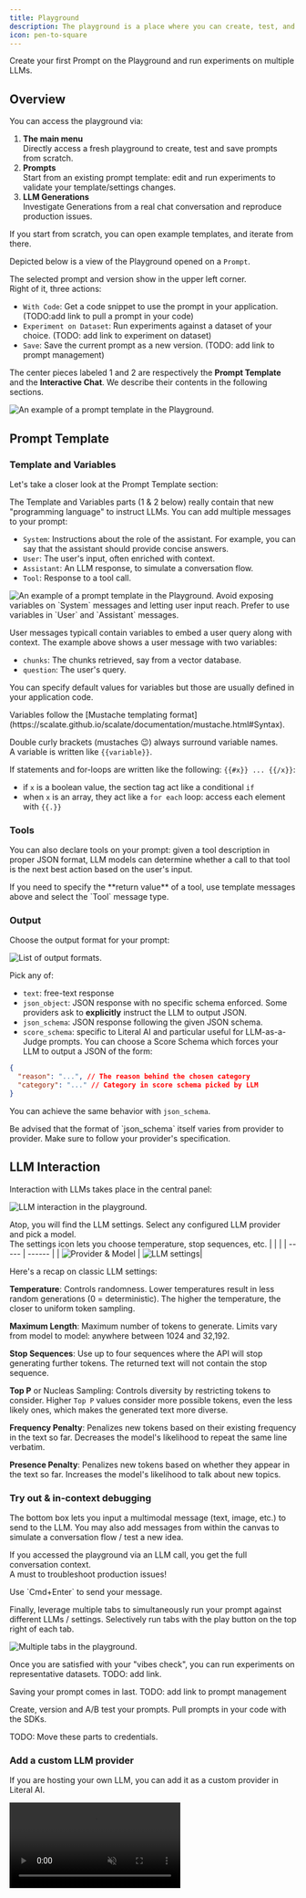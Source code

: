 ```yaml
---
title: Playground
description: The playground is a place where you can create, test, and debug prompts.
icon: pen-to-square
---
```


<Card title="Try the Prompt Playground on Literal AI" icon="terminal" color="#FF0581" href="https://cloud.getliteral.ai">
  Create your first Prompt on the Playground and run experiments on multiple LLMs.
</Card>

## Overview
You can access the playground via:
1. **The main menu**  
Directly access a fresh playground to create, test and save prompts from scratch.
2. **Prompts**  
Start from an existing prompt template: edit and run experiments to validate your template/settings changes.
3. **LLM Generations**  
Investigate Generations from a real chat conversation and reproduce production issues.

<Note>
If you start from scratch, you can open example templates, and iterate from there.
</Note>


Depicted below is a view of the Playground opened on a `Prompt`.  

The selected prompt and version show in the upper left corner.  
Right of it, three actions:
- `With Code`: Get a code snippet to use the prompt in your application. (TODO:add link to pull a prompt in your code)
- `Experiment on Dataset`: Run experiments against a dataset of your choice. (TODO: add link to experiment on dataset)
- `Save`: Save the current prompt as a new version. (TODO: add link to prompt management)

The center pieces labeled 1 and 2 are respectively the **Prompt Template** and the **Interactive Chat**. 
We describe their contents in the following sections.
<Frame caption="Playground Overview">
  <img src="/images/playground-overview.png" alt="An example of a prompt template in the Playground." />
</Frame>


## Prompt Template

### Template and Variables

Let's take a closer look at the Prompt Template section:


The Template and Variables parts (1 & 2 below) really contain that new "programming language" to instruct LLMs. 
You can add multiple messages to your prompt:
- `System`: Instructions about the role of the assistant. For example, you can say that the assistant should provide concise answers. 
- `User`: The user's input, often enriched with context.
- `Assistant`: An LLM response, to simulate a conversation flow.
- `Tool`: Response to a tool call.

<Frame caption="Prompt Template">
  <img src="/images/prompt-template-playground.png" alt="An example of a prompt template in the Playground." />
</Frame>

<Warning>
Avoid exposing variables on `System` messages and letting user input reach. Prefer to use variables in `User` and `Assistant` messages.
</Warning>

User messages typicall contain variables to embed a user query along with context. 
The example above shows a user message with two variables:
- `chunks`: The chunks retrieved, say from a vector database.
- `question`: The user's query.

You can specify default values for variables but those are usually defined in your application code.

<Info>
Variables follow the [Mustache templating format](https://scalate.github.io/scalate/documentation/mustache.html#Syntax).  

Double curly brackets (mustaches 😉) always surround variable names.  
A variable is written like `{{variable}}`. 

If statements and for-loops are written like the following: `{{#x}} ... {{/x}}`:
- if `x` is a boolean value, the section tag act like a conditional `if`
- when `x` is an array, they act like a `for each` loop: access each element with `{{.}}`
</Info>

### Tools

You can also declare tools on your prompt: given a tool description in proper JSON format, LLM models can determine whether a call to that tool is the next
best action based on the user's input.

<Note>
If you need to specify the **return value** of a tool, use template messages above and select the `Tool` message type.
</Note>

### Output

Choose the output format for your prompt:

<Frame caption="Output formats">
  <img src="/images/playground-output.png" alt="List of output formats." />
</Frame>

Pick any of:
- `text`: free-text response
- `json_object`: JSON response with no specific schema enforced. Some providers ask to **explicitly** instruct the LLM to output JSON.
- `json_schema`: JSON response following the given JSON schema. 
- `score_schema`: specific to Literal AI and particular useful for LLM-as-a-Judge prompts. 
You can choose a Score Schema which forces your LLM to output a JSON of the form:
```json
{
  "reason": "...", // The reason behind the chosen category
  "category": "..." // Category in score schema picked by LLM
}
```

You can achieve the same behavior with `json_schema`.


<Warning>
Be advised that the format of `json_schema` itself varies from provider to provider.  
Make sure to follow your provider's specification.
</Warning>

## LLM Interaction

Interaction with LLMs takes place in the central panel:

<Frame caption="LLM Interaction">
  <img src="/images/playground-interaction.png" alt="LLM interaction in the playground." />
</Frame>

Atop, you will find the LLM settings. Select any configured LLM provider and pick a model.  
The settings icon lets you choose temperature, stop sequences, etc.
|  |  |
| ----- | ------ |
| <Frame caption="Provider & Model"><img src="/images/playground-llm-model.png" alt="Provider & Model" /></Frame> | <Frame caption="LLM Settings"><img src="/images/playground-llm-settings.png" alt="LLM settings" /></Frame>|

<Note>
Here's a recap on classic LLM settings:  

**Temperature**: Controls randomness. Lower temperatures result in less random generations (0 = deterministic). The higher the temperature, the closer to uniform token sampling.

**Maximum Length**: Maximum number of tokens to generate. Limits vary from model to model: anywhere between 1024 and 32,192.  

**Stop Sequences**: Use up to four sequences where the API will stop generating further tokens. The returned text will not contain the stop sequence.

**Top P** or Nucleas Sampling: Controls diversity by restricting tokens to consider. Higher `Top P` values consider more possible tokens, even the less likely ones, which makes the generated text more diverse.

**Frequency Penalty**: Penalizes new tokens based on their existing frequency in the text so far. Decreases the model's likelihood to repeat the same line verbatim.

**Presence Penalty**: Penalizes new tokens based on whether they appear in the text so far. Increases the model's likelihood to talk about new topics.
</Note>

### Try out & in-context debugging

The bottom box lets you input a multimodal message (text, image, etc.) to send to the LLM. 
You may also add messages from within the canvas to simulate a conversation flow / test a new idea.

If you accessed the playground via an LLM call, you get the full conversation context.  
A must to troubleshoot production issues!

<Tip>
Use `Cmd+Enter` to send your message.
</Tip>

Finally, leverage multiple tabs to simultaneously run your prompt against different LLMs / settings. 
Selectively run tabs with the play button on the top right of each tab.

<Frame caption="Multiple tabs">
  <img src="/images/playground-tabs.gif" alt="Multiple tabs in the playground." />
</Frame>


Once you are satisfied with your "vibes check", you can run experiments on representative datasets. TODO: add link. 

Saving your prompt comes in last. TODO: add link to prompt management

<Card title="Prompt Management" icon="sparkles" color="#2eb88a" href="/guides/prompt-management">
  Create, version and A/B test your prompts. Pull prompts in your code with the SDKs.
</Card>




TODO: Move these parts to credentials.
### Add a custom LLM provider

If you are hosting your own LLM, you can add it as a custom provider in Literal AI.

<Frame caption="Configure an LLM provider">
  <video
    autoPlay
    muted
    loop
    playsInline
    src="/images/configure-custom-provider.mp4"
    />
</Frame>

#### Azure OpenAI

You need to map the Azure OpenAI endpoint to the following format:

`https://YOUR_RESOURCE_NAME.openai.azure.com/openai/deployments/YOUR_DEPLOYMENT_NAME/chat/completions?api-version=2024-06-01`

For instance, 
`https://my_instance.openai.azure.com/openai/deployments/gpt-4o/chat/completions?api-version=2024-06-01`

would map to the following Literal AI provider:
<Frame caption="Azure OpenAI endpoint"  >
  <img src="/images/azureopenai.png" alt="An example of an Azure OpenAI endpoint." />
</Frame>

Don't add a base URL to the endpoint.



